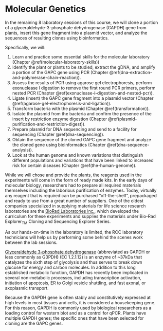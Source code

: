 # Molecular Genetics {-}

In the remaining 8 laboratory sessions of this course, we will clone a portion of a glyceraldehyde-3-phosphate dehydrogenase (GAPDH) gene from plants, insert this gene fragment into a plasmid vector, and analyze the sequences of resulting clones using bioinformatics.

Specifically, we will:

1. Learn and practice some essential skills for the molecular laboratory (Chapter \@ref(molecular-laboratory-skills))
1. Identify the plant or plants to be studied, extract the gDNA, and amplify a portion of the GAPC gene using PCR (Chapter \@ref(dna-extraction-and-polymerase-chain-reaction)).
2. Assess the results of PCR using agarose gel electrophoresis, perform exonuclease I digestion to remove the first round PCR primers, perform nested PCR (Chapter \@ref(exonuclease-i-digestion-and-nested-pcr)).
3. Ligate (insert) the GAPC gene fragment into a plasmid vector (Chapter \@ref(agarose-gel-electrophoresis-and-ligation)).
4. Transform bacteria with the plasmid (Chapter \@ref(transformation)).
4. Isolate the plasmid from the bacteria and confirm the presence of the insert by restriction enzyme digestion (Chapter \@ref(plasmid-purification-and-restriction-digest)).
5. Prepare plasmid for DNA sequencing and send to a facility for sequencing (Chapter \@ref(dna-sequencing)).
6. Obtain the sequence of the cloned GAPC gene fragment and analyze the cloned gene using bioinformatics (Chapter \@ref(dna-sequence-analysis)).
7. Look at the human genome and known variations that distinguish different populations and variations that have been linked to increased risk for certain diseases (Chapter \@ref(the-human-genome)).


While we will chose and provide the plants, the reagents used in the experiments will come in the form of ready made kits. In the early days of molecular biology, researchers had to prepare all required materials themselves including the laborious purification of enzymes. Today, virtually any reagent that is required can be purchased "off-the-shelf", prepackaged and ready to use from a great number of suppliers. One of the oldest companies specialized in supplying materials for life science research laboratories are the [BioRad Laboratories Inc.](https://en.wikipedia.org/wiki/Bio-Rad_Laboratories), which developed the curriculum for these experiments and supplies the materials under Bio-Rad Explorer~TM~ Cloning and Sequencing Explorer Series.

As our hands-on-time in the laboratory is limited, the RCC laboratory technicians will help us by performing some behind the scenes work between the lab sessions.


[Glyceraldehyde 3-phosphate dehydrogenase](https://en.wikipedia.org/wiki/Glyceraldehyde_3-phosphate_dehydrogenase) (abbreviated as GAPDH or less commonly as G3PDH) (EC 1.2.1.12) is an enzyme of ~37kDa that catalyzes the sixth step of glycolysis and thus serves to break down glucose for energy and carbon molecules. In addition to this long established metabolic function, GAPDH has recently been implicated in several non-metabolic processes, including transcription activation, initiation of apoptosis, ER to Golgi vesicle shuttling, and fast axonal, or axoplasmic transport.

Because the GAPDH gene is often stably and constitutively expressed at high levels in most tissues and cells, it is considered a housekeeping gene. For this reason, GAPDH is commonly used by biological researchers as a loading control for western blot and as a control for qPCR. Plants have multiple GAPDH genes; the specific ones that have been selected for cloning are the GAPC genes.

